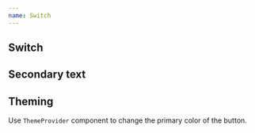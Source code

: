 ```yaml
---
name: Switch
---
```



## Switch

<Playground>
  <Flex space="xl" flow="row" css={{ p: '$8', bc: '$surfaceStill' }}>
    <Switch label="Default" />
    <Switch label="Disabled" disabled />
    <Switch label="Checked disabled" disabled defaultChecked />
  </Flex>
</Playground>

## Secondary text

<Playground>
  <Flex space="xl" css={{ p: '$8', bc: '$surfaceStill' }}>
    <Switch label="Format on save" secondaryLabel="(required)" required />
  </Flex>
</Playground>

## Theming

Use `ThemeProvider` component to change the primary color of the button.

<Playground>
  <Flex space="xl" css={{ p: '$8', bc: '$surfaceStill' }}>
    <Flex flow="row" space="md">
      <ThemeProvider theme="rose">
        <Switch label="Format on save" />
        <Switch label="Format on save (disabled)" disabled />
      </ThemeProvider>
    </Flex>
    <Flex flow="row" space="md">
      <ThemeProvider theme="green">
        <Switch label="Format on save" />
        <Switch label="Format on save (disabled)" disabled />
      </ThemeProvider>
    </Flex>
  </Flex>
</Playground>
